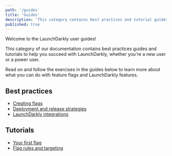 ```yaml
---
path: '/guides'
title: 'Guides'
description: 'This category contains best practices and tutorial guides on how to use LaunchDarkly features, for new and experienced users.'
published: true
---
```


Welcome to the LaunchDarkly user guides! 

This category of our documentation contains best practices guides and tutorials to help you succeed with LaunchDarkly, whether you're a new user or a power user.

Read on and follow the exercises in the guides below to learn more about what you can do with feature flags and LaunchDarkly features.

## Best practices

* [Creating flags](/guides/best-practices/creating-flags)
* [Deployment and release strategies](/guides/best-practices/deployment-strategies)
* [LaunchDarkly integrations](/guides/best-practices/integrations)

## Tutorials

* [Your first flag](/guides/tutorials/first-flag)
* [Flag rules and targeting](/guides/tutorials/rules-and-targeting)
